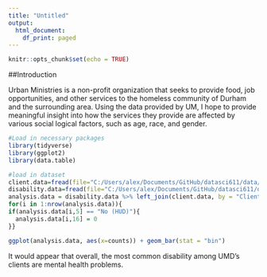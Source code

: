 ```yaml
---
title: "Untitled"
output:
  html_document:
    df_print: paged
---
```


```r
knitr::opts_chunk$set(echo = TRUE)
```

##Introduction

  Urban Ministries is a non-profit organization that seeks to provide food, job opportunities, and other services to the homeless community of Durham and the surrounding area. Using the data provided by UM, I hope to provide meaningful insight into how the services they provide are affected by various social logical factors, such as age, race, and gender.


```r
#Load in necessary packages
library(tidyverse)
library(ggplot2)
library(data.table)
```

```r
#load in dataset
client.data=fread(file="C:/Users/alex/Documents/GitHub/datasci611/data/project2_2019/CLIENT_191102.tsv") %>% select(`Client Unique ID`, `Client Age at Entry`, `Client Gender`, `Client Primary Race`, `Client Ethnicity`)
disability.data=fread(file="C:/Users/alex/Documents/GitHub/datasci611/data/project2_2019/DISABILITY_ENTRY_191102.tsv")
analysis.data = disability.data %>% left_join(client.data, by = "Client Unique ID") %>% distinct() %>% mutate(counts = as.numeric(as.factor(`Disability Type (Entry)`)))
for(i in 1:nrow(analysis.data)){
if(analysis.data[i,5] == "No (HUD)"){
  analysis.data[i,16] = 0
}}
```

```r
ggplot(analysis.data, aes(x=counts)) + geom_bar(stat = "bin")
```

It would appear that overall, the most common disability among UMD's clients are mental health problems.